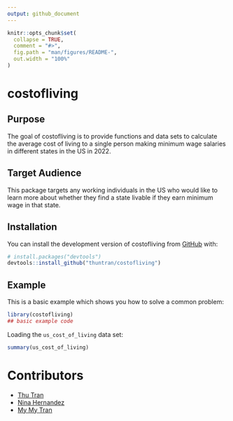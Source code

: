 ```yaml
---
output: github_document
---
```


<!-- README.md is generated from README.Rmd. Please edit that file -->

```r
knitr::opts_chunk$set(
  collapse = TRUE,
  comment = "#>",
  fig.path = "man/figures/README-",
  out.width = "100%"
)
```

# costofliving

<!-- badges: start -->
<!-- badges: end -->

## Purpose

The goal of costofliving is to provide functions and data sets to calculate the average cost of living to a single person making minimum wage salaries in different states in the US in 2022. 

## Target Audience

This package targets any working individuals in the US who would like to learn more about whether they find a state livable if they earn minimum wage in that state.


## Installation

You can install the development version of costofliving from [GitHub](https://github.com/) with:

``` r
# install.packages("devtools")
devtools::install_github("thuntran/costofliving")
```

## Example

This is a basic example which shows you how to solve a common problem:

```r
library(costofliving)
## basic example code
```

Loading the `us_cost_of_living` data set:

```r
summary(us_cost_of_living)
```


# Contributors

- [Thu Tran](https://github.com/thuntran)
- [Nina Hernandez](http://github.com/nhernandez3)
- [My My Tran](http://github.com/puppehmama)

